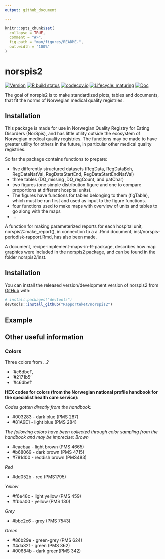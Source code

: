 ```yaml
---
output: github_document

---
```


<!-- README.md is generated from README.Rmd. Please edit that file -->

```r
knitr::opts_chunk$set(
  collapse = TRUE,
  comment = "#>",
  fig.path = "man/figures/README-",
  out.width = "100%"
)
```

# norspis2

<!-- badges: start -->
[![Version](https://img.shields.io/github/v/release/rapporteket/norspis2?sort=semver)](https://github.com/rapporteket/norspis2/releases)
[![R build status](https://github.com/Rapporteket/norspis2/workflows/R-CMD-check/badge.svg)](https://github.com/Rapporteket/norspis2/actions)
[![codecov.io](https://codecov.io/github/Rapporteket/norspis2/norspis2.svg?branch=main)](https://codecov.io/github/Rapporteket/norspis2?branch=main)
[![Lifecycle: maturing](https://img.shields.io/badge/lifecycle-maturing-blue.svg)](https://www.tidyverse.org/lifecycle/#maturing)
[![Doc](https://img.shields.io/badge/Doc--grey.svg)](https://rapporteket.github.io/norspis2/)
<!-- badges: end -->

The goal of norspis2 is to make standardized plots, tables and documents, that fit the norms of Norwegian medical quality registries.

## Installation
This package is made for use in Norwegian Quality Registry for Eating Disorders (NorSpis), 
and has little utility outside the ecosystem of Norwegian medical quality registries. 
The functions may be made to have greater utility for others in the future, in particular 
other medical quality registries.


So far the package contains functions to prepare:

* five differently structured datasets (RegData, RegDataBeh, RegDataNatVal, RegDataStartEnd, RegDataStartEndNatVal)
* three tables (DQ_missing ,DQ_regCount, and patChar) 
* two figures (one simple distribution figure and one to compare proportions at different hospital units). 
* The figures have functions for tables belonging to them (figTable), which must be run first and used as input to the figure functions. 
* four functions used to make maps with overview of units and tables to go along
with the maps
* ...

A function for making parameterized reports for each hospital unit, norspis2::make_report(), in connection to a a .Rmd document, inst/norspis-periodisk-rapport.Rmd, has also been made. 

A document, recipe-implement-maps-in-R-package, describes how map graphics were included in the norspis2 package, and can be found in the folder norspis2/inst.

## Installation
You can install the released version/development version of norspis2 from [GitHub](https://github.com/) with:

``` r
# install.packages("devtools")
devtools::install_github("Rapporteket/norspis2")
```

## Example


<!-- This is a basic example which shows you how to solve a common problem: -->

<!-- ```{r example} -->
<!-- library(norspis2) -->
<!-- ## basic example code -->
<!-- ``` -->

<!-- What is special about using `README.Rmd` instead of just `README.md`? You can include R chunks like so: -->

<!-- ```{r cars} -->
<!-- summary(cars) -->
<!-- ``` -->

<!-- You may render `README.Rmd` manually, to keep `README.md` up-to-date. However, you may also leave this to the ci process at GitHub. -->

<!-- You can also embed plots, for example: -->

<!-- ```{r pressure, echo = FALSE} -->
<!-- plot(pressure) -->
<!-- ``` -->

<!-- In that case, don't forget to commit and push the resulting figure files, so they display on GitHub! -->


## Other useful information
 
### Colors

Three colors from ...?

* '#c6dbef',
* '#2171b5'
* '#c6dbef'

**HEX codes for colors (from the Norwegian national profile handbook for the specialist health care service):**

*Codes gotten directly from the handbook:*

* #003283 - dark blue (PMS 287)
* #81A9E1 - light blue (PMS 284)
 
*The following colors have been collected through color sampling from the handbook and may be imprecise:*
*Brown*

* #eacbaa - light brown (PMS 4665)
* #b68069 - dark brown (PMS 4715)
* #781d00 - reddish brown (PMS483)
 
*Red*

* #dd052b - red (PMS1795)

*Yellow*

* #f6e48c - light yellow (PMS 459)
* #fbba00 - yellow (PMS 130)

*Grey*

* #bbc2c6 - grey (PMS 7543)

*Green*

* #86b29e - green-grey (PMS 624)
* #4da32f - green (PMS 362)
* #00684b - dark green(PMS 342)
